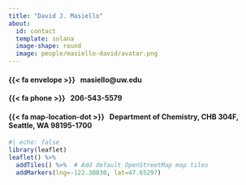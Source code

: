 ```yaml
---
title: "David J. Masiello"
about: 
  id: contact
  template: solana
  image-shape: round
  image: people/masiello-david/avatar.png
---
```




:::{#contact}

#### {{< fa envelope >}} &nbsp; masiello@uw.edu

#### {{< fa phone >}} &nbsp; 206-543-5579

#### {{< fa map-location-dot >}} &nbsp; Department of Chemistry, CHB 304F, Seattle, WA 98195-1700


:::


```r
#| echo: false
library(leaflet)
leaflet() %>%
  addTiles() %>%  # Add default OpenStreetMap map tiles
  addMarkers(lng=-122.30830, lat=47.65297)
```

<br>

